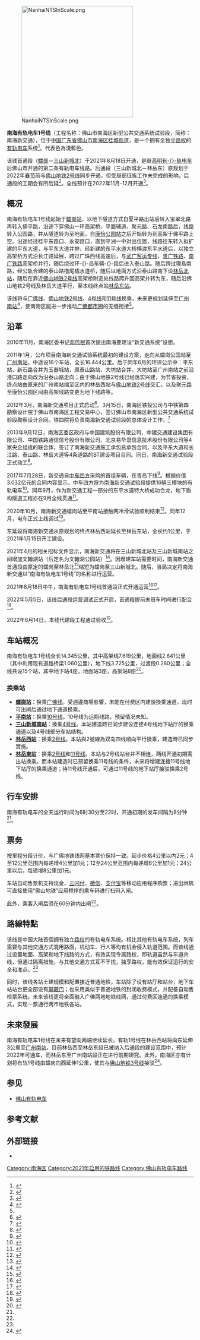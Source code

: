 {{CJK-New-Char|274BD}}
{{全局僻字|𧒽|虫雷}}
{{NoteTA
|G1=Railway
|G2=Transport
|G3= Unit
|1= zh-hans:南海有轨电车; zh-hant:南海有軌電車;
}}
{{Infobox rail system-route
|rail_name= 南海有轨电车1号线
|eng_name  = 
|other_name=TNH1
|banner_color={{佛山地铁颜色|TNH1}}
|logo_filename=FMETROTNH1.svg
|logo_width=320px
|image=TNH1 108 at Kangyigongyuan Station.jpg
|image_width=
|system_map=
|start=[[𧒽岗站_(有轨电车)|𧒽岗]]<br/>[[三山新城北站|三山新城北]]（未來发展：[[林岳东站|林岳东]]）
|locale={{CHN}}[[广东省|广东省]][[佛山市|佛山市]][[南海区|南海区]][[桂城街道_(佛山市)|桂城街道]]
|service_type= [[有軌電車|有軌電車]]
|begin_operation= 首通段：2021年8月18日<br />后通段：预计2022年
|lines= [[双线铁路|双线]]
|character=高架、地面、地下
|system_length=9.5公里<br>（未来发展：14.345公里）
|stations=10（未来发展：15）
|fleet_size=
|max_speed=
|signalling = FZL300 点式ATC<ref>{{cite journal|journal=通信设计与应用|title=南海新交通试验段系统车辆与信号TWC系统接口方案设计|author=万柳 |date=2019-08}}</ref>
|track_gauge= [[标准轨|标准轨]]
|engine=
|electrification=DC750[[伏特|伏特]] [[接触网供电|接触网供电]]
|depot= 环-{}-岛车辆-{}-段
|owner=佛山市南海区鐵路投資有限公司
|operator=佛山市轨道交通发展有限公司
|daily_ridership=1.07万人次<small>（2021年8月-11月<ref>{{Cite news |url=http://szb.nanhaitoday.com/epaper/zjsb/html/2021-12/23/content_22218.htm |title=南海迈进轨道交通成网时代 |author=周钊 |work=珠江时报 |date=2021-12-23 |author2=泷程虹 |accessdate=2021-12-23 |archive-date=2022-04-15 |archive-url=https://web.archive.org/web/20220415014358/http://szb.nanhaitoday.com/epaper/zjsb/html/2021-12/23/content_22218.htm }}</ref>）</small>
|route_map= {{南海有轨电车RDT/1}}
|website= 
}}
[[File:NanhaiNTSInScale.png|300px]]

'''南海有轨电车1号线'''（工程名称：佛山市南海区新型公共交通系统试验段，简称：南海新交通），位于[[中华人民共和国|中国]][[广东省|广东省]][[佛山市|佛山市]][[南海区|南海区]][[桂城街道_(佛山市)|桂城街道]]，是一个拥有全独立[[路权|路权]]的[[有轨电车|有轨电车]]系统<ref name="dayoo210817">{{Cite news |url=https://news.dayoo.com/guangdong/202108/17/139996_54021449.htm |title=明日开通运营的南海有轨电车一号线，到底“新”在哪？ |author=李传智 |work=广州日报 |date=2021-08-17}}</ref>。代表色為淺藍色。

该线首通段（[[𧒽岗站_(有轨电车)|𧒽崗]]－[[三山新城北站|三山新城北]]）于2021年8月18日开通，是继[[高明区现代有轨电车示范线|高明有-{}-轨电车]]后佛山市开通的第二条有轨电车线路。后通段（三山新城北－林岳东）原规划于2022年[[春節|春节]]前与[[佛山地铁2号线|佛山地铁2号线]]同步开通，但受局部征拆工作未完成的影响，后通段的工期会有所后延<ref>{{Cite news |url=https://mp.weixin.qq.com/s/VoAPyCB2-GNW5dJvWI8Fmw |title=【南海民生微访谈】南海有轨电车1号线力争春节前与广佛地铁实现地下换乘！还有一批体育场馆即将开放... |author=林轩蕴 |work=佛山电台南海广播 |date=2021-10-27 |via=官方微信公众号 |accessdate=2021-10-28 |archive-date=2021-10-27 |archive-url=https://web.archive.org/web/20211027152011/https://mp.weixin.qq.com/s/VoAPyCB2-GNW5dJvWI8Fmw }}</ref>。全线预计在2022年11月-12月开通<ref>{{Cite web |date=2022-06-21 |title=问政佛山•2022开新局——民生直通车特别策划》融媒体系列访谈 |url=https://wx.vzan.com/live/page/F575E45E107B67ACD3FBED80AC2892BA?topicid=308455556&shauid=ZOBz7Cv9cpawNDAZv0E23g**&sharetstamp=1655695680307&v=1655713971019&ver=50497c8562b94451911ec436df2a1a80 |website= |publisher=佛山人民广播电台 |archive-url=https://web.archive.org/web/20220621044835/https://wx.vzan.com/live/page/F575E45E107B67ACD3FBED80AC2892BA?topicid=308455556&shauid=ZOBz7Cv9cpawNDAZv0E23g%2A%2A&sharetstamp=1655695680307&v=1655713971019&ver=50497c8562b94451911ec436df2a1a80 |archive-date=[[互联网档案馆|互联网档案馆]] |access-date=2022-06-21}}</ref>。

== 概况 ==
南海有轨电车1号线起始于[[𧒽岗站_(有轨电车)|𧒽崗站]]，以地下隧道方式自夏平路出站后转入宝翠北路再转入佛平路，沿途下穿佛山一环高架桥、平面辅道、聚元路、石龙南路后，线路转入公园路，并从隧道转为至地面，自[[康怡公园站|康怡公园站]]之后开始转为到高架于佛平路上空。沿途经过桂平东路口、永安路口，直到平洲一中对出位置，线路往东转入拟扩建的平东大道，与平东大道并排，经新建的东平水道大桥横渡东平水道后，以独立高架桥方式沿长江路延展，跨过广珠西线高速后，与[[武广客运专线|武广客运专线]]、[[贵广铁路|贵广铁路]]、[[南广铁路|南广铁路]]高架桥并行，随后绕过环-{}-岛车辆-{}-段后进入泰山路。随后跨过環島南路，经公轨合建的泰山路橹尾橇水道桥，随后以地面方式沿泰山路南下设[[林岳北站|林岳北站]]，随后在靠近[[佛山地铁2号线|佛山地铁2号线]]高架桥附近处线路爬升回高架并转为东，随后沿佛山地铁2号线及林岳大道平行，至本线终点站[[林岳东站|林岳东站]]。

该线将与[[广佛地铁|广佛线]]、[[佛山地铁|佛山地铁]][[佛山地铁2号线|2号线]]、[[佛山地铁4号线|4号线]]和[[佛山地铁11号线|11号线]]换乘，未来更规划延伸至[[广州南站|广州南站]]<ref>{{Cite web |date=2019-02-13 |title=佛山南海新交通将与广州南站西站场对接 |url=http://gd.sina.com.cn/news/fs/2019-02-13/detail-ihrfqzka5366642.shtml |website= |publisher=[[羊城晚报|羊城晚报]](通过[[新浪|新浪网]]) |archive-url=https://web.archive.org/web/20220616050032/http://gd.sina.com.cn/news/fs/2019-02-13/detail-ihrfqzka5366642.shtml |archive-date=[[互联网档案馆|互联网档案馆]] |access-date=}}</ref>，使南海区能进一步推动[[廣佛同城化|广佛都市圈]]的无缝衔接<ref name="dayoo210817" />。

==沿革==
2010年11月，南海区委书记[[邓伟根|邓伟根]]首次提出南海要建设“新交通系统”设想。

2011年1月，公布项目南海新交通试验系统最初的建设方案，走向从𧒽崗公园站至[[广州南站|广州南站]]，中途设16个车站，全长16.444公里。后于同年6月的环评公示中：平东站、新石路合并为玉器城站，原泰山路站、大坊站合并，大坊站至广州南站之前沿港口路走向改为沿泰山路走向；由于佛山地铁2号线已经落实兴建，为节省投资，终点站由原来的广州南站缩至区内的林岳西站与[[佛山地铁2号线|佛山地铁2号线]]交汇。以及聚元路至康怡公园区间由高架线路变更为地下线路等。

2012年3月，南海新交通项目正式启动<ref>{{Cite news |url=https://www.autohome.com.cn/news/201211/426614.html |title=佛山南海有轨电车拖了3个月仍未动工 |work=南方都市报 |date=2012-11-18 |via=汽车之家 |accessdate=2021-10-29 |archive-date=2021-11-01 |archive-url=https://web.archive.org/web/20211101211543/https://www.autohome.com.cn/news/201211/426614.html }}</ref>。3月15日，南海区铁投公司与中铁第四勘察设计院于佛山市南海区工程交易中心，签订佛山市南海区新型公共交通系统试验段勘察设计合同。铁四院将负责南海新交通试验段的总体设计工作。<ref>{{Cite web |title=南海新型公共交通系统试验段总体设计合同签字仪式在佛山举行 |url=http://www.crfsdi.com.cn/syxwdetail.asp?id=1185 |work=中铁第四勘察设计院集团有限公司 |dead-url=yes}}</ref>

2013年9月12日，南海区委区政府与中国建筑股份有限公司、中建交通建设集团有限公司、中国铁路通信信号股份有限公司、北京易华录信息技术股份有限公司等4家央企组成的联合体，签订了南海新交通施工承包总承包合同，以及平东大道和长江路、泰山路、林岳大道等4条道路的BT建设项目合同。同日，南海新交通试验段正式动工<ref>{{Cite news |url=http://www.people.com.cn/24hour/n/2013/0913/c25408-22908864.html |title=2016年底桂城到广州南站半个钟 |author=张素圈 |work=南方日报 |date=2013-09-13 |via=人民网 |quote=蛰伏两年，南海新交通终于在昨日动工了！ |accessdate=2021-10-29 |archive-date=2021-10-29 |archive-url=https://web.archive.org/web/20211029105236/http://www.people.com.cn/24hour/n/2013/0913/c25408-22908864.html }}</ref>。

2017年7月28日，新交通自[[中车青岛四方机车车辆|中车四方]]采购的首组车辆，在青岛下线<ref>{{Cite news |url=https://www.chinanews.com/cj/2017/07-28/8290296.shtml |title=全球首列“自动驾驶”有轨电车在青岛中车四方下线 |author=胡耀杰 |work=中国新闻网 |date=2017-07-28 |accessdate=2021-10-29 |archive-date=2021-10-29 |archive-url=https://web.archive.org/web/20211029110922/https://www.chinanews.com/cj/2017/07-28/8290296.shtml }}</ref>。根据价值3.032亿元的合同内容显示，中车四方将为南海新交通试验段提供16辆三模块的有轨电车<ref>{{Cite web |title=南海区新型公共交通系统试验段（桂城～三山枢纽段）车辆采购项目中标结果 |url=http://ggzy.foshan.gov.cn/jyxx/nhq/gcjy_1108550/zbjggk/content/post_547853.html |access-date=2021-10-29 |date=2015-08-14 |publisher=佛山市公共资源交易中心 |archive-date=2022-03-14 |archive-url=https://web.archive.org/web/20220314032346/http://ggzy.foshan.gov.cn/jyxx/nhq/gcjy_1108550/zbjggk/content/post_547853.html }}</ref>。同年9月，作为新交通工程一部分的东平水道特大桥成功合龙，地下盾构隧道工程亦在9月全线贯通<ref>{{Cite news |url=http://www.fsonline.com.cn/p/211202.html |title=地下盾构隧道工程全线贯通 南海新交通两大关键线路完成！ |author=阳桦 |work=佛山日报 |date=2017-09-12 |accessdate=2021-10-29 |archive-date=2021-11-01 |archive-url=https://web.archive.org/web/20211101115631/http://www.fsonline.com.cn/p/211202.html }}</ref>。

2020年10月，南海新交通𧒽岗站至平南站接触网冷滑试验顺利结束<ref>{{Cite web |title=佛山南海新型公共交通试验段礌岗站至平南站接触网冷滑试验顺利结束 |url=https://mp.weixin.qq.com/s/AwuzquECVOyZSaF6f3zxdg |date=2020-10-28 |publisher=山东铁迅建设工程有限公司}}</ref>。同年12月，电车正式上线调试<ref name="tiaoshi">{{Cite news |url=https://www.foshannews.net/fstt/202012/t20201212_372061.html |title=南海新交通项目电客车顺利完成首次上线调试 |author=周钊泷 |work=珠江时报 |date=2020-12-12 |via=佛山新闻网 |accessdate=2021-10-29 |archive-date=2021-10-29 |archive-url=https://web.archive.org/web/20211029105230/https://www.foshannews.net/fstt/202012/t20201212_372061.html }}</ref>。

东延段将南海新交通从原规划的终点林岳西站延长至林岳东站，全长约1公里，于2021年1月15日开工建设。

2021年4月的相关招标文件显示，南海新交通将在三山新城北站及三山新城南站之间增加文翰湖站（后定名为文翰湖公园站）<ref>{{Cite news |url=https://news.dayoo.com/gzrbrmt/202104/20/158545_53883165.htm |title=南海新交通拟于下月中旬召开票价听证会，首通段将开通这10个站 |author=李传智 |work=广州日报 |date=2021-04-20}}</ref>。因增建车站需要时间，南海新交通首通段由原定的𧒽岗至林岳北<ref>{{Cite news |url=https://nanhaitoday.com/nhxww/articles/2020/07/11/3155851808ff4b86854f7c9b3cdadfdd.html |title=南海新交通首通段有望年底试运营 |author=区辉成 |work=珠江时报 |date=2020-07-11 |accessdate=2022-02-22 |archive-date=2022-04-15 |archive-url=https://web.archive.org/web/20220415014402/https://nanhaitoday.com/nhxww/articles/2020/07/11/3155851808ff4b86854f7c9b3cdadfdd.html }}</ref>缩短为𧒽岗至三山新城北。随后，当局决定将南海新交通以“南海有轨电车1号线”的名称进行运营。

2021年8月18日中午，南海有轨电车1号线首通段正式开通运营<ref name="开通">{{Cite news |url=http://www.fsonline.com.cn/p/293457.html |title=南海有轨电车1号线首通段发车，设站10座 起步价2元 |author=刘浩斌 |work=佛山日报 |date=2021-08-19 |accessdate=2021-10-29 |archive-date=2021-11-01 |archive-url=https://web.archive.org/web/20211101115147/http://www.fsonline.com.cn/p/293457.html }}</ref><ref>{{cite news |title=南海有轨电车一号线首通段今日开通运营，将与这些线路共织庞大轨道交通网 |url=https://news.dayoo.com/guangdong/202108/18/139996_54023207.htm |accessdate=2021-11-02 |work=大洋网}}</ref>。

2022年5月5日，该线后通段运营调试正式开启，首通段提前末班车时间进行配合<ref>{{cite news|url=https://mp.weixin.qq.com/s/tBRHE_mZhCA8ptc12EXZnQ|title=5月5日起南海有轨电车1号线提前1.5小时收车|date=2022-04-28|work=佛山市铁路建设投资集团有限公司（佛山市轨道交通发展有限公司）官方微信公众号|accessdate=2022-05-23|archive-date=2022-05-23|archive-url=https://web.archive.org/web/20220523133246/https://mp.weixin.qq.com/s/tBRHE_mZhCA8ptc12EXZnQ}}</ref>。

2022年6月14日，本线代建段工程通过验收<ref>{{Cite web |date=2022-06-14 |title=公司承建的佛山项目南海新交通代建段单位工程顺利验收 |url=http://mp.weixin.qq.com/s?__biz=MzI5NjM1Mjg5Mw==&mid=2247537562&idx=3&sn=e36993cb6b8d1e3d2a36017e5f713194&chksm=ec47be88db30379e027752c77f954672a9c2f3dcf625a181a294de721b9a3ef5da4ecb041b70#rd |website= |publisher=中交一航局城建公司 |archive-url=https://web.archive.org/web/20220616050624/https://mp.weixin.qq.com/s/JYFqweXn5dlhVOWn90C62g |archive-date=[[互联网档案馆|互联网档案馆]] |access-date=}}</ref>。

==车站概况==
南海有轨电车1号线全长14.345公里，其中高架线7.619公里，地面线2.641公里（其中利用现有道路桥梁1.060公里），地下线3.725公里，过渡段0.280公里；全线共设15个站，其中地下站4座，地面站3座，高架站8座<ref name="dayoo202104">{{Cite news |url=https://news.dayoo.com/guangdong/202104/20/139996_53882787.htm |title=南海新交通将开票价听证会，首通段将开通这10个站 |author=李传智 |work=广州日报 |date=2021-04-20 |dead-url=no |access-date=2021-06-27 |archive-url=https://web.archive.org/web/20210627191105/https://news.dayoo.com/guangdong/202104/20/139996_53882787.htm |archive-date=2021-06-27}}</ref>。

{{南海有轨电车1号线车站列表}}

===换乘站===
* '''[[𧒽岗站_(有轨电车)|𧒽崗站]]'''：换乘[[广佛地铁|广佛线]]。受週邊商場影響，未能在付费区内建設換乘通道，现时可出闸后通过地下通道换乘。
* '''[[平南站_(佛山)|平南站]]'''：换乘[[佛山地铁10号线|10号线]]。10号线为远期线路，预留情况未知。
* '''[[三山新城南站|三山新城南站]]'''：換乘[[佛山地铁4号线|4号线]]。本站建造時已同步建设连接4号线地下站厅的换乘通道以及4号线部分车站结构。
* '''[[林岳西站|林岳西站]]'''：换乘[[佛山地铁2号线|2号线]]。本站與2號線為双岛四线順向平行換乘，建造時已同步實施。
* '''[[林岳東站|林岳東站]]'''：换乘[[佛山地铁2号线|2号线]]和[[佛山地铁11号线|11号线]]。本站与2号线站台并不相连，两线开通初期需出站换乘。而本站建造时已预留换乘11号线的条件，未来将增建连接11号线地下站厅的换乘通道；待11号线开通后，可通过11号线的地下站厅接驳换乘2号线。

== 行车安排 ==
南海有轨电车的全天运行时间为6时30分至22时，开通初期的发车间隔为8分钟<ref name="开通"/>。

== 票务 ==
按里程分段计价，与广佛地铁线网基本票价保持一致。起步价格4公里以内2元；4至12公里范围内每递增4公里加1元；12至24公里范围内每递增6公里加1元；24公里以后，每递增8公里加1元。

车站自动售票机支持现金、[[云闪付|云闪付]]、[[微信|微信]]、[[支付宝|支付宝]]等移动应用程序购票；进出闸机可直接使用“佛山地铁”应用程序的乘车码进行扫码入闸。

此外，乘客入闸后须在60分钟内出闸<ref name="开通"/>。

==路線特點==
该线是中国大陆首個拥有独立[[路權|路权]]的有轨电车系统。相比其他有轨电车系统，列车需要与其他交通方式混用路面，机动车、行人等均有机会侵入轨道范围。而该线通过设置地面、高架和地下线路的方式，有效实现专属路权，即轨道虽然与车道共线，但通过隔离措施，与其他交通方式互不干扰，独享路权，能有效保证运行的安全和准点。<ref name="dayoo210817"/>

同时，该线各站土建规模和配置接近普通地铁，车站除了设有站厅和站台，地下车站站台更全部设有[[屏蔽门|屏蔽门]]；也采用类似于普通地铁的封闭收费模式，并配备自动售检票系统。未来该线更将全面融入广佛两地地铁线网，通过付费区连通的换乘模式，实现一票通行两市地铁各站。

==未來發展==
南海有轨电车1号线在未来有望向两端继续延长。有轨1号线在林岳西站将向东延伸3公里至[[广州南站|广州南站]]，目前林岳西至林岳东段已被纳入后通段的建设范围中，预计2022年可通车，而林岳东至广州南站段正在进行前期研究。此外，南海区亦有计划将有轨1号线由𧒽岗向西延伸1公里，使其与[[佛山地铁3号线|佛山地铁3号线]]接驳<ref>{{Cite news |url=https://news.dayoo.com/guangdong/202010/13/139996_53602010.htm |title=千灯湖片区或可速达广州南站，佛山南海新交通东延段启动研究 |author=李传智 |work=广州日报 |date=2020-10-13 |accessdate=2021-10-29 |archive-date=2020-10-16 |archive-url=https://web.archive.org/web/20201016020214/https://news.dayoo.com/guangdong/202010/13/139996_53602010.htm }}</ref>。

==参见==
*[[佛山有轨电车|佛山有轨电车]]

== 参考文献 ==
{{Reflist|30em}}

== 外部链接 ==
* {{Commonscat-inline|Nanhai Tram Line 1}}
{{南海有轨电车1号线|nocat}}
{{佛山轨道交通}}
{{广州轨道交通}}
{{珠三角交通}}
{{中华人民共和国有轨电车和轻轨}}

[[Category:南海区|Category:南海区]]
[[Category:2021年启用的铁路线|Category:2021年启用的铁路线]]
[[Category:佛山有轨电车路线|Category:佛山有轨电车路线]]